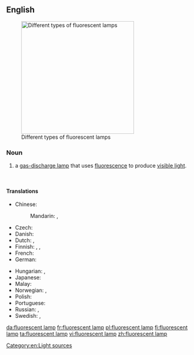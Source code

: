 ==English==
{{wikipedia}}
[[Image:Leuchtstofflampen-chtaube050409.jpg|300px|thumb|Different types of fluorescent lamps]]

===Noun===
{{en-noun|head=[[fluorescent]] [[lamp]]}}

# a [[gas-discharge lamp]] that uses [[fluorescence]] to produce [[visible light]].

<br clear="both" />

====Translations====
{{trans-top|a gas-discharge lamp}}
* Chinese:
*: Mandarin: {{t|cmn|熒光燈|sc=Hani}}, {{t+|cmn|荧光灯|tr=yíngguāngdēng|sc=Hani}}
* Czech: {{t+|cs|zářivka|f}}
* Danish: {{t|da|lysstofrør|n}}
* Dutch: {{t+|nl|tl-buis|f}} {{qualifier|tubular}}, {{t+|nl|spaarlamp|f}} {{qualifier|compact}}
* Finnish: {{t+|fi|loisteputki}}, {{t|fi|loisteputkilamppu}}, {{t|fi|loistelamppu}}
* French: {{t|fr|tube fluorescent|m}}
* German: {{t+|de|Leuchtstofflampe|f}}
{{trans-mid}}
* Hungarian: {{t|hu|fénycső}}, {{t|hu|világítócső}}
* Japanese: {{t+|ja|蛍光灯|tr=けいこうとう, keikōtō|sc=Jpan}}
* Malay: {{t|ms|lampu kalimantang}}
* Norwegian: {{t|no|lysrør|n}}, {{t|no|lysstoffrør|n}}
* Polish: {{t|pl|świetlówka|f}}
* Portuguese: {{t|pt|[[lâmpada]] [[fluorescente]]|f}}
* Russian: {{t|ru|люминесцентная лампа|f|tr=ljuminescéntnaja lámpa|sc=Cyrl}}, {{t|ru|лампа дневного света|f|tr=lámpa dnevnóvo svéta|sc=Cyrl}}
* Swedish: {{t|sv|lysrör|n}}, {{t|sv|lysrörslampa|c}}
{{trans-bottom}}

[[Category:en:Light sources]]

[[da:fluorescent lamp]]
[[fr:fluorescent lamp]]
[[pl:fluorescent lamp]]
[[fi:fluorescent lamp]]
[[ta:fluorescent lamp]]
[[vi:fluorescent lamp]]
[[zh:fluorescent lamp]]